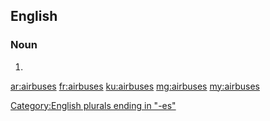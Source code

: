 ==English==

===Noun===
{{head|en}}

# {{plural of|airbus}}

[[Category:English plurals ending in "-es"]]

[[ar:airbuses]]
[[fr:airbuses]]
[[ku:airbuses]]
[[mg:airbuses]]
[[my:airbuses]]